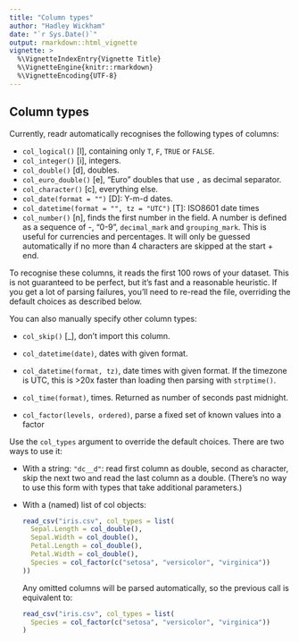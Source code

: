 ```yaml
---
title: "Column types"
author: "Hadley Wickham"
date: "`r Sys.Date()`"
output: rmarkdown::html_vignette
vignette: >
  %\VignetteIndexEntry{Vignette Title}
  %\VignetteEngine{knitr::rmarkdown}
  %\VignetteEncoding{UTF-8}
---
```


## Column types

Currently, readr automatically recognises the following types of columns:

* `col_logical()` [l], containing only `T`, `F`, `TRUE` or `FALSE`.
* `col_integer()` [i], integers.
* `col_double()` [d], doubles.
* `col_euro_double()` [e], "Euro" doubles that use `,` as decimal separator.
* `col_character()` [c], everything else.
* `col_date(format = "")` [D]: Y-m-d dates.
* `col_datetime(format = "", tz = "UTC")` [T]: ISO8601 date times
* `col_number()` [n], finds the first number in the field. A number is defined
   as a sequence of -, "0-9", `decimal_mark` and `grouping_mark`. This is
   useful for currencies and percentages. It will only be guessed automatically
   if no more than 4 characters are skipped at the start + end.

To recognise these columns, it reads the first 100 rows of your dataset. This is not guaranteed to be perfect, but it's fast and a reasonable heuristic. If you get a lot of parsing failures, you'll need to re-read the file, overriding the default choices as described below.

You can also manually specify other column types:

* `col_skip()` [_], don't import this column.

* `col_datetime(date)`, dates with given format.

* `col_datetime(format, tz)`, date times with given format. If the timezone
  is UTC, this is >20x faster than loading then parsing with `strptime()`.

* `col_time(format)`, times. Returned as number of seconds past midnight.

* `col_factor(levels, ordered)`, parse a fixed set of known values into a 
  factor

Use the `col_types` argument to override the default choices. There are two ways to use it:

* With a string: `"dc__d"`: read first column as double, second as character,
  skip the next two and read the last column as a double. (There's no way to
  use this form with types that take additional parameters.)

* With a (named) list of col objects:

    ```R
    read_csv("iris.csv", col_types = list(
      Sepal.Length = col_double(),
      Sepal.Width = col_double(),
      Petal.Length = col_double(),
      Petal.Width = col_double(),
      Species = col_factor(c("setosa", "versicolor", "virginica"))
    ))
    ```
    
    Any omitted columns will be parsed automatically, so the previous call is 
    equivalent to:
    
    ```R
    read_csv("iris.csv", col_types = list(
      Species = col_factor(c("setosa", "versicolor", "virginica"))
    )
    ```
